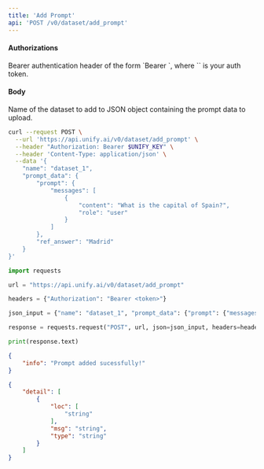 ```yaml
---
title: 'Add Prompt'
api: 'POST /v0/dataset/add_prompt'
---
```



#### Authorizations

<ParamField header="Authorization" type="string" required="true">
  Bearer authentication header of the form `Bearer <token>`, where `<token>` is your auth token.
</ParamField>

#### Body

<ParamField body="name" type="string" required="true">
Name of the dataset to add to
</ParamField>

<ParamField body="prompt_data" type="object" required="true">
JSON object containing the prompt data to upload.
</ParamField>

<RequestExample>

```bash cURL
curl --request POST \
  --url 'https://api.unify.ai/v0/dataset/add_prompt' \
  --header "Authorization: Bearer $UNIFY_KEY" \
  --header 'Content-Type: application/json' \
  --data '{
    "name": "dataset_1",
    "prompt_data": {
        "prompt": {
            "messages": [
                {
                    "content": "What is the capital of Spain?",
                    "role": "user"
                }
            ]
        },
        "ref_answer": "Madrid"
    }
}'
```

```python Python
import requests

url = "https://api.unify.ai/v0/dataset/add_prompt"

headers = {"Authorization": "Bearer <token>"}

json_input = {"name": "dataset_1", "prompt_data": {"prompt": {"messages": [{"content": "What is the capital of Spain?", "role": "user"}]}, "ref_answer": "Madrid"}}

response = requests.request("POST", url, json=json_input, headers=headers)

print(response.text)
```

</RequestExample>
<ResponseExample>

```json 200
{
    "info": "Prompt added sucessfully!"
}
```

```json 422
{
    "detail": [
        {
            "loc": [
                "string"
            ],
            "msg": "string",
            "type": "string"
        }
    ]
}
```

</ResponseExample>
